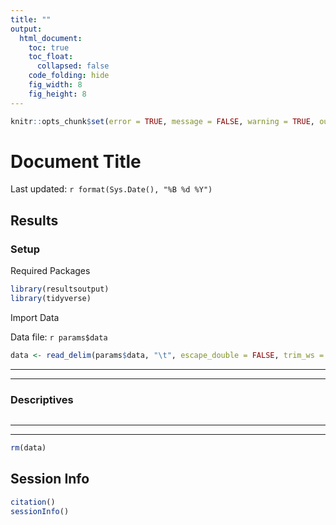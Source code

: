```yaml
---
title: ""
output: 
  html_document:
    toc: true
    toc_float:
      collapsed: false
    code_folding: hide
    fig_width: 8
    fig_height: 8
---
```


```r
knitr::opts_chunk$set(error = TRUE, message = FALSE, warning = TRUE, out.width = "200%")
```

# Document Title {.tabset .tabset-pills}

Last updated: `r format(Sys.Date(), "%B %d %Y")`

## Results

### Setup

Required Packages
```r
library(resultsoutput)
library(tidyverse)
```

Import Data

Data file: `r params$data`
```r
data <- read_delim(params$data, "\t", escape_double = FALSE, trim_ws = TRUE)
```

---

---


### Descriptives
```r

```


---

---

```r
rm(data)
```


## Session Info
```r
citation()
sessionInfo()
```

